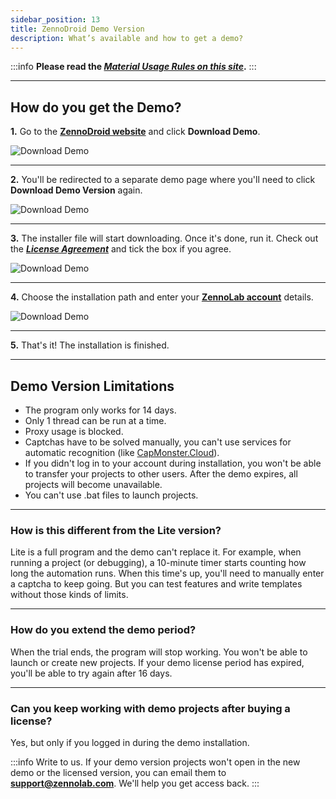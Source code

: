 ```yaml
---
sidebar_position: 13
title: ZennoDroid Demo Version
description: What’s available and how to get a demo?
---
```


:::info **Please read the [*Material Usage Rules on this site*](../Disclaimer).**
:::
_______________________________________________
## How do you get the Demo?
**1.** Go to the [**ZennoDroid website**](https://zennolab.com/ru/products/zennodroid/) and click **Download Demo**.

![Download Demo](./assets/ZD_Demo/ZD_Demo_pic1.png)
_______________________________________________
**2.** You'll be redirected to a separate demo page where you'll need to click **Download Demo Version** again.

![Download Demo](./assets/ZD_Demo/ZD_Demo_pic2.png)
_______________________________________________
**3.** The installer file will start downloading. Once it's done, run it.
Check out the [***License Agreement***](https://zennolab.com/ru/terms-of-service/) and tick the box if you agree.

![Download Demo](./assets/ZD_Demo/ZD_Demo_pic3.png)
_______________________________________________
**4.** Choose the installation path and enter your [**ZennoLab account**](https://account.zennolab.com/personal-area-main) details.

![Download Demo](./assets/ZD_Demo/ZD_Demo_pic4.png)
_______________________________________________
**5.** That's it! The installation is finished.
_______________________________________________
## Demo Version Limitations
- The program only works for 14 days.
- Only 1 thread can be run at a time.
- Proxy usage is blocked.
- Captchas have to be solved manually, you can't use services for automatic recognition (like [CapMonster.Cloud](https://capmonster.cloud/ru/)).
- If you didn't log in to your account during installation, you won't be able to transfer your projects to other users. After the demo expires, all projects will become unavailable.
- You can't use .bat files to launch projects.
_______________________________________________
### How is this different from the Lite version?
Lite is a full program and the demo can't replace it. For example, when running a project (or debugging), a 10-minute timer starts counting how long the automation runs. When this time's up, you'll need to manually enter a captcha to keep going. But you can test features and write templates without those kinds of limits.
_______________________________________________
### How do you extend the demo period?
When the trial ends, the program will stop working. You won't be able to launch or create new projects. If your demo license period has expired, you'll be able to try again after 16 days.
_______________________________________________
### Can you keep working with demo projects after buying a license?
Yes, but only if you logged in during the demo installation.

:::info Write to us.
If your demo version projects won't open in the new demo or the licensed version, you can email them to **support@zennolab.com**. We'll help you get access back.
:::